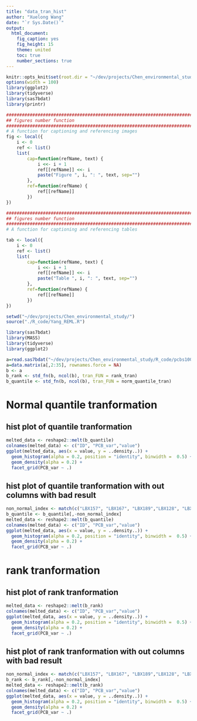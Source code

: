 ```yaml
---
title: "data_tran_hist"
author: "Xuelong Wang"
date: "`r Sys.Date()`"
output: 
  html_document: 
    fig_caption: yes
    fig_height: 15
    theme: united
    toc: true
    number_sections: true
---
```


```r
knitr::opts_knit$set(root.dir = "~/dev/projects/Chen_environmental_study/")
options(width = 100)
library(ggplot2)
library(tidyverse)
library(sas7bdat)
library(printr)

#####################################################################################
## figures number function
#####################################################################################
# A function for captioning and referencing images
fig <- local({
    i <- 0
    ref <- list()
    list(
        cap=function(refName, text) {
            i <<- i + 1
            ref[[refName]] <<- i
            paste("Figure ", i, ": ", text, sep="")
        },
        ref=function(refName) {
            ref[[refName]]
        })
})

#####################################################################################
## figures number function
#####################################################################################
# A function for captioning and referencing tables

tab <- local({
    i <- 0
    ref <- list()
    list(
        cap=function(refName, text) {
            i <<- i + 1
            ref[[refName]] <<- i
            paste("Table ", i, ": ", text, sep="")
        },
        ref=function(refName) {
            ref[[refName]]
        })
})
```

```r
setwd("~/dev/projects/Chen_environmental_study/")
source("./R_code/Yang_REML.R")

library(sas7bdat)
library(MASS)
library(tidyverse)
library(ggplot2)
```

```r

a=read.sas7bdat("~/dev/projects/Chen_environmental_study/R_code/pcbs1000nomiss.sas7bdat")
a=data.matrix(a[,2:35], rownames.force = NA)
b <- a 
b_rank <- std_fn(b, ncol(b), tran_FUN = rank_tran) 
b_quantile <- std_fn(b, ncol(b), tran_FUN = norm_quantile_tran) 

```

# Normal quantile tranformation

## hist plot of quantile tranformation
```r
melted_data <- reshape2::melt(b_quantile)
colnames(melted_data) <- c("ID", "PCB_var","value")
ggplot(melted_data, aes(x = value, y = ..density..)) +
  geom_histogram(alpha = 0.2, position = "identity", binwidth =  0.5) +
  geom_density(alpha = 0.2) +
  facet_grid(PCB_var ~ .)
```


## hist plot of quantile tranformation with out columns with bad result
```r
non_normal_index <- match(c("LBX157", "LBX167", "LBX189","LBX128", "LBX195", "LBX151", "LBX172", "LBX156", "LBX177", "LBX178", "LBX194"), colnames(b_quantile))
b_quantile <- b_quantile[,-non_normal_index] 
melted_data <- reshape2::melt(b_quantile)
colnames(melted_data) <- c("ID", "PCB_var","value")
ggplot(melted_data, aes(x = value, y = ..density..)) +
  geom_histogram(alpha = 0.2, position = "identity", binwidth =  0.5) +
  geom_density(alpha = 0.2) +
  facet_grid(PCB_var ~ .)
```

# rank tranformation

## hist plot of rank tranformation
```r
melted_data <- reshape2::melt(b_rank)
colnames(melted_data) <- c("ID", "PCB_var","value")
ggplot(melted_data, aes(x = value, y = ..density..)) +
  geom_histogram(alpha = 0.2, position = "identity", binwidth =  0.5) +
  geom_density(alpha = 0.2) +
  facet_grid(PCB_var ~ .)
```

## hist plot of rank tranformation with out columns with bad result
```r
non_normal_index <- match(c("LBX157", "LBX167", "LBX189","LBX128", "LBX195", "LBX151", "LBX172", "LBX156", "LBX177", "LBX178", "LBX194"), colnames(b_rank))
b_rank <- b_rank[,-non_normal_index] 
melted_data <- reshape2::melt(b_rank)
colnames(melted_data) <- c("ID", "PCB_var","value")
ggplot(melted_data, aes(x = value, y = ..density..)) +
  geom_histogram(alpha = 0.2, position = "identity", binwidth =  0.5) +
  geom_density(alpha = 0.2) +
  facet_grid(PCB_var ~ .)
```
